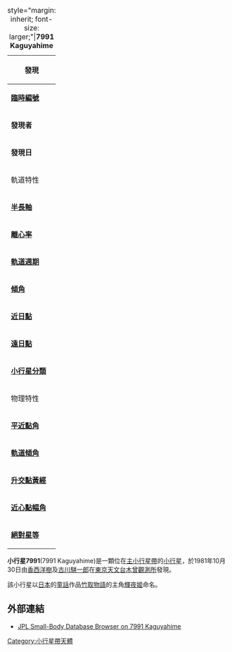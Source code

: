 {{no footnotes|time=2013-06-08T02:37:36+00:00}}
{{refimprove|time=2013-06-08T02:37:36+00:00}}
{| class="toccolours" style="margin-left: 1em; float: right"
|+ style="margin: inherit; font-size: larger;"|'''7991 Kaguyahime'''
|-
! bgcolor="#a0ffa0" colspan="2" | 發現
|-
|'''[[臨時編號|臨時編號]]'''
| {{mp|1981 UT|7}}
|-
|'''發現者'''
| [[香西洋樹|香西洋樹]]<br>[[古川騏一郎|古川騏一郎]]
|-
|'''發現日'''
| 1981年10月30日
|-
! bgcolor="#a0ffa0" colspan="2" |軌道特性
|-
|'''[[半長軸|半長軸]]'''
| 2.978149 AU
|-
|'''[[離心率|離心率]]'''
| 0.1979654
|-
|'''[[軌道週期|軌道週期]]'''
| 2033.0946010 日(5.56 年)
|-
|'''[[傾角|傾角]]'''
| 
|-
|'''[[近日點|近日點]]'''
| 2.8071749 AU
|-
|'''[[遠日點|遠日點]]'''
| 3.0493925 AU
|-
|'''[[小行星分類|小行星分類]]'''
| [[主小行星帶小行星|主小行星帶小行星]]
|-
! bgcolor="#a0ffa0" colspan="2" |物理特性
|-
|'''[[平近點角|平近點角]]'''
| 259.56070
|-
|'''[[軌道傾角|軌道傾角]]'''
| 1.74050
|-
|'''[[升交點黃經|升交點黃經]]'''
| 137.08818
|-
|'''[[近心點幅角|近心點幅角]]'''
| 206.11439
|-
|'''[[絕對星等|絕對星等]]'''
| 12.6
|}

'''小行星7991'''(7991 Kaguyahime)是一顆位在[[主小行星帶|主小行星帶]]的[[小行星|小行星]]，於1981年10月30日由[[香西洋樹|香西洋樹]]及[[古川騏一郎|古川騏一郎]]在[[東京天文台|東京天文台]][[木曾觀測所|木曾觀測所]]發現。

該小行星以[[日本|日本]]的[[童話|童話]]作品[[竹取物語|竹取物語]]的主角[[輝夜姬|輝夜姬]]命名。

== 外部連結 ==
* [http://ssd.jpl.nasa.gov/sbdb.cgi?sstr=7991+Kaguyahime JPL Small-Body Database Browser on 7991 Kaguyahime]

[[Category:小行星帶天體|Category:小行星帶天體]]